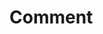 
<Meta title="Design System/Comment" component={Comment} />

# Comment

<Canvas>
  <Story name="Comment">
    <Comment
      data={{
        author: 'Rabii Luena',
        createdAt: '2 weeks ago',
        description:
          'Lorem, ipsum dolor sit amet consectetur adipisicing elit. Distinctio atque illo enim cumque ullam iste facilis maiores sequi delectus adipisci, nostrum molestiae dicta saepe necessitatibus! Mollitia aspernatur minus beatae quasi?',
        profile:
          'https://images.unsplash.com/photo-1491528323818-fdd1faba62cc?ixlib=rb-1.2.1&ixid=eyJhcHBfaWQiOjEyMDd9&auto=format&fit=facearea&facepad=2&w=256&h=256&q=80',
      }}
    />
  </Story>
</Canvas>
